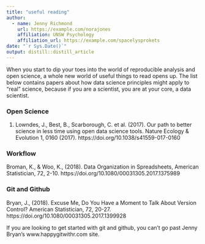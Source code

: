 ```yaml
---
title: "useful reading"
author:
  - name: Jenny Richmond
    url: https://example.com/norajones
    affiliation: UNSW Psychology
    affiliation_url: https://example.com/spacelysprokets
date: "`r Sys.Date()`"
output: distill::distill_article
---
```


When you start to dip your toes into the world of reproducible analysis and open science, a whole new world of useful things to read opens up. The list below contains papers about how data science principles might apply to "real" science, because if you are a scientist, you are at your core, a data scientist. 


### Open Science

1. Lowndes, J., Best, B., Scarborough, C. et al. (2017). Our path to better science in less time using open data science tools. Nature Ecology & Evolution 1, 0160 (2017). https://doi.org/10.1038/s41559-017-0160


### Workflow

Broman, K., & Woo, K., (2018). Data Organization in Spreadsheets, American Statistician, 72, 2-10. https://doi.org/10.1080/00031305.2017.1375989




### Git and Github

Bryan, J., (2018). Excuse Me, Do You Have a Moment to Talk About Version Control? American Statistician, 72, 20-27. https://doi.org/10.1080/00031305.2017.1399928

If you are looking to get started with git and github, you can't go past Jenny Bryan's www.happygitwithr.com site. 